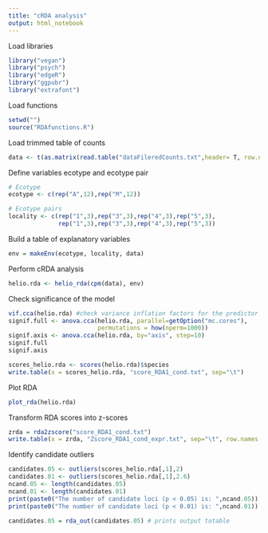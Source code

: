 ```yaml
---
title: "cRDA analysis"
output: html_notebook
---
```


Load libraries
```r
library("vegan")
library("psych")
library("edgeR")
library("ggpubr")
library("extrafont")
```

Load functions
```r
setwd("")
source("RDAfunctions.R")
```

Load trimmed table of counts
```r
data <- t(as.matrix(read.table("dataFileredCounts.txt",header= T, row.names = 1)))
```

Define variables ecotype and ecotype pair 
```r
# Ecotype
ecotype <- c(rep("A",12),rep("M",12))

# Ecotype pairs
locality <- c(rep("1",3),rep("3",3),rep("4",3),rep("5",3),
              rep("1",3),rep("3",3),rep("4",3),rep("5",3))
```

Build a table of explanatory variables
```r
env = makeEnv(ecotype, locality, data)
```

Perform cRDA analysis
```r
helio.rda <- helio_rda(cpm(data), env)
```

Check significance of the model
```r
vif.cca(helio.rda) #check variance inflation factors for the predictor variables used in the model
signif.full <- anova.cca(helio.rda, parallel=getOption("mc.cores"),
                         permutations = how(nperm=1000))
signif.axis <- anova.cca(helio.rda, by="axis", step=10)
signif.full
signif.axis 

scores_helio.rda <- scores(helio.rda)$species
write.table(x = scores_helio.rda, "score_RDA1_cond.txt", sep="\t")
```

Plot RDA
```r
plot_rda(helio.rda)
```

Transform RDA scores into z-scores
```r
zrda = rda2zscore("score_RDA1_cond.txt")
write.table(x = zrda, "Zscore_RDA1_cond_expr.txt", sep="\t", row.names = T, quote = F)
```

Identify candidate outliers
```r
candidates.05 <- outliers(scores_helio.rda[,1],2) 
candidates.01 <- outliers(scores_helio.rda[,1],2.6) 
ncand.05 <- length(candidates.05)
ncand.01 <- length(candidates.01)
print(paste0("The number of candidate loci (p < 0.05) is: ",ncand.05))
print(paste0("The number of candidate loci (p < 0.01) is: ",ncand.01))

candidates.05 = rda_out(candidates.05) # prints output totable
```




